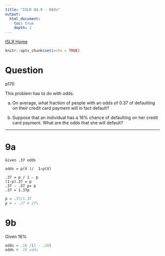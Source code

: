 ```yaml
---
title: "ISLR Q4.9 - Odds"
output:
  html_document:
    toc: true
    depth: 2       
---
```

[ISLR Home](../index.html)

```r
knitr::opts_chunk$set(echo = TRUE)
```

# Question

p170

This problem has to do with odds.

(a) On average, what fraction of people with an odds of 0.37 of defaulting on their credit card payment will in fact default?

(b) Suppose that an individual has a 16% chance of defaulting on her credit card payment. What are the odds that she will default?


***

# 9a

```
Given .37 odds

odds = p(X )/  1−p(X)

.37 = p / 1 - p
(1-p).37 = p
.37 - .37 p= p
.37 = 1.37p
```

```r
p = .37/1.37
p # = .27 # 27%
```

# 9b

Given 16%
```r
odds = .16 /(1 - .16)
odds # .19 odds
```


